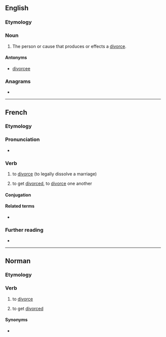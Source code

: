 ==English==

===Etymology===
{{suffix|en|divorce|er}}

===Noun===
{{en-noun}}

# The person or cause that produces or effects a [[divorce]].
#: {{rfquotek|en|Drummond}}

{{Webster 1913}}

====Antonyms====
*[[divorcee]]

===Anagrams===
* {{anagrams|en|a=cdeiorrv|codriver}}

----

==French==

===Etymology===
{{suffix|fr|divorce|er}}

===Pronunciation===
* {{IPA|fr|/di.vɔʁ.se/}}

===Verb===
{{fr-verb}}

# {{lb|fr|transitive}} to [[divorce]] (to legally dissolve a marriage)
# {{lb|fr|reflexive|se divorcer}} to get [[divorce]]d, to [[divorce]] one another

====Conjugation====
{{fr-conj-auto}}

====Related terms====
* {{l|fr|divorce}}

===Further reading===
* {{R:TLFi}}

----

==Norman==

===Etymology===
{{rfe|nrf}}

===Verb===
{{nrf-verb}}

# {{lb|nrf|Jersey}} to [[divorce]]
# {{lb|nrf|Jersey|reflexive|s'divorcer}} to get [[divorced]]

====Synonyms====
* {{l|nrf|dêmathier}}